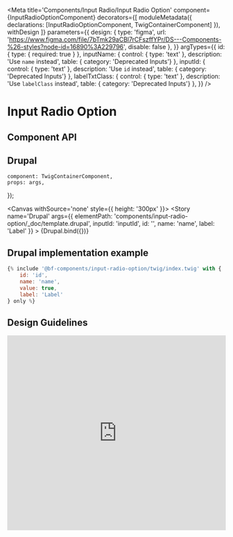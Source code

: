 
<Meta
    title='Components/Input Radio/Input Radio Option'
    component={InputRadioOptionComponent}
    decorators={[
        moduleMetadata({ declarations: [InputRadioOptionComponent, TwigContainerComponent] }),
        withDesign
    ]}
    parameters={{
        design: {
            type: 'figma',
            url: 'https://www.figma.com/file/7bTmk29aCBl7rCFszffYPr/DS---Components-%26-styles?node-id=16890%3A229796',
            disable: false
        },
    }}
    argTypes={{
        id: {
            type: { required: true }
        },
        inputName: {
            control: { type: 'text' },
            description: 'Use `name` instead',
            table: { category: 'Deprecated Inputs'}
        },
        inputId: {
            control: { type: 'text' },
            description: 'Use `id` instead',
            table: { category: 'Deprecated Inputs'}
        },
        labelTxtClass: {
            control: { type: 'text' },
            description: 'Use `labelClass` instead',
            table: { category: 'Deprecated Inputs'}
        },
    }}
/>

# Input Radio Option

## Component API

<ArgsTable of={InputRadioOptionComponent} />

## Drupal

    component: TwigContainerComponent,
    props: args,
});

<Canvas withSource='none' style={{ height: '300px' }}>
    <Story
        name='Drupal'
        args={{
            elementPath: 'components/input-radio-option/_doc/template.drupal',
            inputId: 'inputId',
            id: '',
            name: 'name',
            label: 'Label'
        }}
    >
        {Drupal.bind({})}
    </Story>
</Canvas>

## Drupal implementation example

```jsx
{% include '@bf-components/input-radio-option/twig/index.twig' with {
    id: 'id',
    name: 'name',
    value: true,
    label: 'Label'
} only %}
```

## Design Guidelines

<iframe width='100%' height='450' src='https://www.figma.com/embed?embed_host=share&url=https%3A%2F%2Fwww.figma.com%2Ffile%2F7bTmk29aCBl7rCFszffYPr%2FDS---Components-%2526-styles%3Fnode-id%3D16890%253A229796' frameBorder='0' allowFullScreen></iframe>